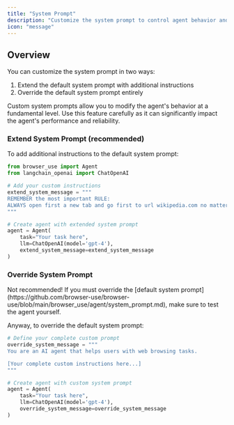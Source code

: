 ```yaml
---
title: "System Prompt"
description: "Customize the system prompt to control agent behavior and capabilities"
icon: "message"
---
```


## Overview

You can customize the system prompt in two ways:

1. Extend the default system prompt with additional instructions
2. Override the default system prompt entirely

<Note>
  Custom system prompts allow you to modify the agent's behavior at a
  fundamental level. Use this feature carefully as it can significantly impact
  the agent's performance and reliability.
</Note>

### Extend System Prompt (recommended)

To add additional instructions to the default system prompt:

```python
from browser_use import Agent
from langchain_openai import ChatOpenAI

# Add your custom instructions
extend_system_message = """
REMEMBER the most important RULE:
ALWAYS open first a new tab and go first to url wikipedia.com no matter the task!!!
"""

# Create agent with extended system prompt
agent = Agent(
    task="Your task here",
    llm=ChatOpenAI(model='gpt-4'),
    extend_system_message=extend_system_message
)
```

### Override System Prompt

<Warning>
  Not recommended! If you must override the [default system
  prompt](https://github.com/browser-use/browser-use/blob/main/browser_use/agent/system_prompt.md),
  make sure to test the agent yourself.
</Warning>

Anyway, to override the default system prompt:

```python
# Define your complete custom prompt
override_system_message = """
You are an AI agent that helps users with web browsing tasks.

[Your complete custom instructions here...]
"""

# Create agent with custom system prompt
agent = Agent(
    task="Your task here",
    llm=ChatOpenAI(model='gpt-4'),
    override_system_message=override_system_message
)
```

